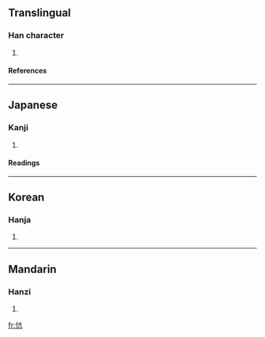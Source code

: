 ==Translingual==
===Han character===
{{Han char|rn=61|rad=心|as=04|sn=7|four=|canj=心卜竹弓 (PYHN)}}
# {{defn|Han|sort=心04}}
====References====
{{Han ref|kx=0378.320|dkj=10403|dj=0707.030|hdz=42278.060|uh=5FFC|ud=24572}}
----
==Japanese==
===Kanji===
{{ja-kanji|grade=|rs=心04}}
# {{defn|Japanese}} 
====Readings====
{{ja-readings|on=[[こう]] (kō), [[ほう]] (hō), [[ひょう]] (hyō)|kun=[[なげく]] (nageku), [[あなどる]] (anadoru)}}
----
==Korean==
===Hanja===
{{ko-hanja|hangeul=강|eumhun=|rv=gang|mr=kang|y=kang}}
# {{defn|Korean}}
----
==Mandarin==
===Hanzi===
{{cmn-hanzi|pin=[[kāng]] ([[kang1]])|wg=k'ang<sup>1</sup>}}
# {{defn|Mandarin}}

[[fr:忼]]